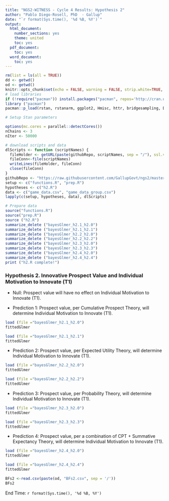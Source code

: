 ---
title: "NGS2-WITNESS - Cycle 4 Results: Hypothesis 2"
author: "Pablo Diego-Rosell, PhD  - Gallup"
date: "`r format(Sys.time(), '%d %B, %Y')`"
output:
  html_document:
    number_sections: yes
    theme: united
    toc: yes
  pdf_document:
    toc: yes
  word_document:
    toc: yes
---

```{r setup, include=FALSE}
rm(list = ls(all = TRUE))
dd <- getwd()
od <- getwd()
knitr::opts_chunk$set(echo = FALSE, warning = FALSE, strip.white=TRUE, tidy=TRUE)
# load libraries
if (!require("pacman")) install.packages("pacman", repos='http://cran.us.r-project.org')
library ("pacman")
pacman::p_load(rstan, rstanarm, ggplot2, Hmisc, httr, bridgesampling, DT, dplyr, bayesplot, knitr, lme4, RCurl, formatR, caret, pROC, formatR, foreach, doParallel, forcats, tidyr, car)

# Setup Stan parameters

options(mc.cores = parallel::detectCores())
nChains <- 3
nIter <- 50000

# download scripts and data
dlScripts <- function (scriptNames) {
  fileHolder <- getURL(paste(githubRepo, scriptNames, sep = "/"), ssl.verifypeer = FALSE)
  fileConn<-file(scriptNames)
  writeLines(fileHolder, fileConn)
  close(fileConn)
}
githubRepo <- "https://raw.githubusercontent.com/GallupGovt/ngs2/master/cycle3/Boomtown/Analysis"
setup <- c("functions.R", "prep.R")
hypotheses <- c("h2.R")
data <- c("game_data.csv", "game_data_group.csv")
lapply(c(setup, hypotheses, data), dlScripts)

# Prepare data
source("functions.R")
source("prep.R")
source ("h2.R")
summarize_delete ("bayesGlmer_h2.1_h2.0")
summarize_delete ("bayesGlmer_h2.1_h2.1")
summarize_delete ("bayesGlmer_h2.2_h2.0")
summarize_delete ("bayesGlmer_h2.2_h2.2")
summarize_delete ("bayesGlmer_h2.3_h2.0")
summarize_delete ("bayesGlmer_h2.3_h2.3")
summarize_delete ("bayesGlmer_h2.4_h2.0")
summarize_delete ("bayesGlmer_h2.4_h2.4")
print ("h2.R complete!")
```
### Hypothesis 2. Innovative Prospect Value and Individual Motivation to Innovate (T1) 

- Null: Prospect value will have no effect on Individual Motivation to Innovate (T1).

- Prediction 1: Prospect value, per Cumulative Prospect Theory, will determine Individual Motivation to Innovate (T1).

```{r }
load (file ="bayesGlmer_h2.1_h2.0")
fittedGlmer
```
```{r }
load (file ="bayesGlmer_h2.1_h2.1")
fittedGlmer
```

- Prediction 2: Prospect value, per Expected Utility Theory, will determine Individual Motivation to Innovate (T1).

```{r }
load (file ="bayesGlmer_h2.2_h2.0")
fittedGlmer
```
```{r }
load (file ="bayesGlmer_h2.2_h2.2")
fittedGlmer
```

- Prediction 3: Prospect value, per Probability Theory, will determine Individual Motivation to Innovate (T1).

```{r }
load (file ="bayesGlmer_h2.3_h2.0")
fittedGlmer
```
```{r }
load (file ="bayesGlmer_h2.3_h2.3")
fittedGlmer
```

- Prediction 4: Prospect value, per a combination of CPT + Summative Expectancy Theory, will determine Individual Motivation to Innovate (T1).


```{r }
load (file ="bayesGlmer_h2.4_h2.0")
fittedGlmer
```
```{r }
load (file ="bayesGlmer_h2.4_h2.4")
fittedGlmer
```

```{r h2BFs}
BFs2 <-read.csv(paste(od, "BFs2.csv", sep = '/'))                      
BFs2
```

End Time: `r format(Sys.time(), '%d %B, %Y')`

<br />
<br />
<br />